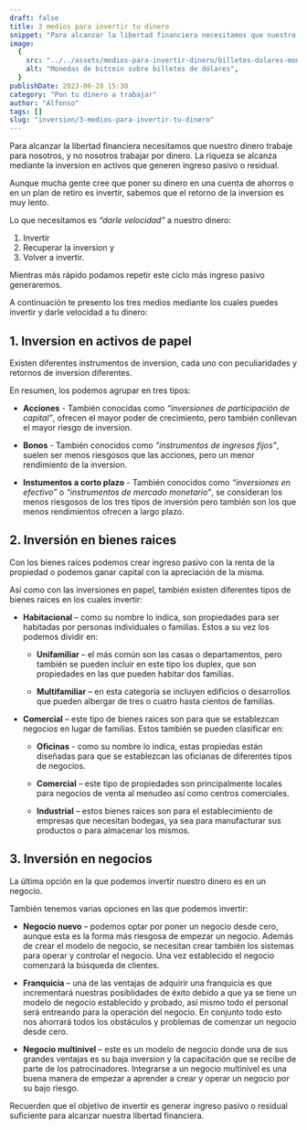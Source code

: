 ```yaml
---
draft: false
title: 3 medios para invertir tu dinero
snippet: "Para alcanzar la libertad financiera necesitamos que nuestro dinero trabaje para nosotros, y no nosotros trabajar por dinero. La riqueza se alcanza mediante la inversion en activos que generen ingreso pasivo o residual."
image:
  {
    src: "../../assets/medios-para-invertir-dinero/billetes-dolares-monedas-bitcoin.jpg",
    alt: "Monedas de bitcoin sobre billetes de dólares",
  }
publishDate: 2023-06-28 15:30
category: "Pon tu dinero a trabajar"
author: "Alfonso"
tags: []
slug: "inversion/3-medios-para-invertir-tu-dinero"
---
```


Para alcanzar la libertad financiera necesitamos que nuestro dinero trabaje para nosotros, y no nosotros trabajar por dinero. La riqueza se alcanza mediante la inversion en activos que generen ingreso pasivo o residual.

Aunque mucha gente cree que poner su dinero en una cuenta de ahorros o en un plan de retiro es invertir, sabemos que el retorno de la inversion es muy lento.

Lo que necesitamos es _“darle velocidad”_ a nuestro dinero:

1. Invertir
2. Recuperar la inversion y
3. Volver a invertir.

Mientras más rápido podamos repetir este ciclo más ingreso pasivo generaremos.

A continuación te presento los tres medios mediante los cuales puedes invertir y darle velocidad a tu dinero:

## 1. Inversion en activos de papel

Existen diferentes instrumentos de inversion, cada uno con peculiaridades y retornos de inversion diferentes.

En resumen, los podemos agrupar en tres tipos:

- **Acciones** - También conocidas como _“inversiones de participación de capital”_, ofrecen el mayor poder de crecimiento, pero también conllevan el mayor riesgo de inversion.

- **Bonos** - También conocidos como _“instrumentos de ingresos fijos”_, suelen ser menos riesgosos que las acciones, pero un menor rendimiento de la inversion.

- **Instumentos a corto plazo** - También conocidos como _“inversiones en efectivo”_ o _“instrumentos de mercado monetario”_, se consideran los menos riesgosos de los tres tipos de inversión pero también son los que menos rendimientos ofrecen a largo plazo.

## 2. Inversión en bienes raices

Con los bienes raíces podemos crear ingreso pasivo con la renta de la propiedad o podemos ganar capital con la apreciación de la misma.

Así como con las inversiones en papel, también existen diferentes tipos de bienes raices en los cuales invertir:

- **Habitacional** – como su nombre lo indica, son propiedades para ser habitadas por personas individuales o familias. Estos a su vez los podemos dividir en:

  - **Unifamiliar** – el más común son las casas o departamentos, pero también se pueden incluir en este tipo los duplex, que son propiedades en las que pueden habitar dos familias.

  - **Multifamiliar** – en esta categoría se incluyen edificios o desarrollos que pueden albergar de tres o cuatro hasta cientos de familias.

- **Comercial** – este tipo de bienes raices son para que se establezcan negocios en lugar de familias. Estos también se pueden clasificar en:

  - **Oficinas** - como su nombre lo indica, estas propiedas están diseñadas para que se establezcan las oficianas de diferentes tipos de negocios.

  - **Comercial** – este tipo de propiedades son principalmente locales para negocios de venta al menudeo así como centros comerciales.

  - **Industrial** – estos bienes raices son para el establecimiento de empresas que necesitan bodegas, ya sea para manufacturar sus productos o para almacenar los mismos.

## 3. Inversión en negocios

La última opción en la que podemos invertir nuestro dinero es en un negocio.

También tenemos varias opciones en las que podemos invertir:

- **Negocio nuevo** – podemos optar por poner un negocio desde cero, aunque esta es la forma más riesgosa de empezar un negocio. Además de crear el modelo de negocio, se necesitan crear también los sistemas para operar y controlar el negocio. Una vez establecido el negocio comenzará la búsqueda de clientes.

- **Franquicia** – una de las ventajas de adquirir una franquicia es que incrementará nuestras posiblidades de éxito debido a que ya se tiene un modelo de negocio establecido y probado, así mismo todo el personal será entreando para la operación del negocio. En conjunto todo esto nos ahorrará todos los obstáculos y problemas de comenzar un negocio desde cero.

- **Negocio multinivel** – este es un modelo de negocio donde una de sus grandes ventajas es su baja inversion y la capacitación que se recibe de parte de los patrocinadores. Integrarse a un negocio multinivel es una buena manera de empezar a aprender a crear y operar un negocio por su bajo riesgo.

Recuerden que el objetivo de invertir es generar ingreso pasivo o residual suficiente para alcanzar nuestra libertad financiera.
